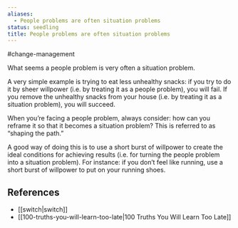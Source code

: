 ```yaml
---
aliases:
  - People problems are often situation problems
status: seedling
title: People problems are often situation problems
---
```

#change-management

What seems a people problem is very often a situation problem.

A very simple example is trying to eat less unhealthy snacks: if you try to do it by sheer willpower (i.e. by treating it as a people problem), you will fail. If you remove the unhealthy snacks from your house (i.e. by treating it as a situation problem), you will succeed.

When you’re facing a people problem, always consider: how can you reframe it so that it becomes a situation problem? This is referred to as “shaping the path.”

A good way of doing this is to use a short burst of willpower to create the ideal conditions for achieving results (i.e. for turning the people problem into a situation problem). For instance: if you don’t feel like running, use a short burst of willpower to put on your running shoes.

## References

- [[switch|switch]]
- [[100-truths-you-will-learn-too-late|100 Truths You Will Learn Too Late]]
